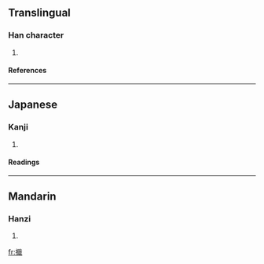 ==Translingual==
===Han character===
{{Han char|rn=64|rad=手|as=13|sn=16|four=|canj=手口十戈 (QRJI)}}
# {{defn|Han|sort=手13}}
====References====
{{Han ref|kx=0458.240|dkj=12815|dj=0807.120|hdz=31968.040|uh=64D1|ud=25809}}

----
==Japanese==
===Kanji===
{{ja-kanji|grade=|rs=手13}}
# {{defn|Japanese}} 
====Readings====
{{ja-readings|on=[[しょう]] (shō), [[せつ]] (setsu)|kun=[[つうぐ]] (tsuugu)}}

----
==Mandarin==
===Hanzi===
{{cmn-hanzi|pin=[[chā]] ([[cha1]]), [[jiē]] ([[jie1]]), [[shà]] ([[sha4]]), [[xié]] ([[xie2]])|wg=ch'a<sup>1</sup>, chieh<sup>1</sup>, sha<sup>4</sup>, hsieh<sup>2</sup>}}
# {{defn|Mandarin}}

[[fr:擑]]